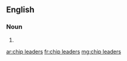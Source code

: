 ==English==

===Noun===
{{head|en|plural|head=[[chip]] [[leaders]]}}

# {{plural of|chip leader|lang=en}}

[[ar:chip leaders]]
[[fr:chip leaders]]
[[mg:chip leaders]]